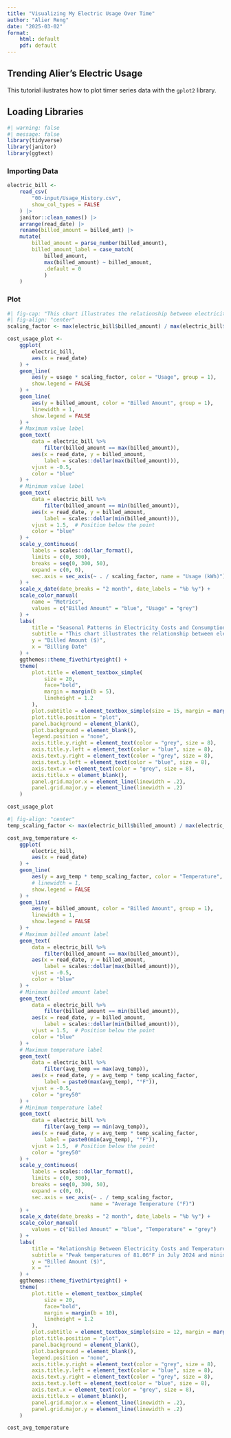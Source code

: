 ```yaml
---
title: "Visualizing My Electric Usage Over Time"
author: "Alier Reng"
date: "2025-03-02"
format: 
    html: default
    pdf: default
---
```


## Trending Alier's Electric Usage 

This tutorial ilustrates how to plot timer series data with the `gplot2` library.

## Loading Libraries


```r
#| warning: false
#| message: false
library(tidyverse)
library(janitor)
library(ggtext)
```

### Importing Data


```r
electric_bill <- 
    read_csv(
        "00-input/Usage_History.csv",
        show_col_types = FALSE
    ) |> 
    janitor::clean_names() |> 
    arrange(read_date) |> 
    rename(billed_amount = billed_amt) |> 
    mutate(
        billed_amount = parse_number(billed_amount),
        billed_amount_label = case_match(
            billed_amount,
            max(billed_amount) ~ billed_amount, 
            .default = 0
            )
    )
```

### Plot 


```r
#| fig-cap: "This chart illustrates the relationship between electricity usage (kWh) and billing amounts over time, highlighting seasonal patterns. The maximum bill of $277.19 occurred in January 2025, while the minimum bill of $150.56 was recorded in September 2023. Note how usage peaks typically correlate with higher bills, though rate changes may affect this relationship"
#| fig-align: "center"
scaling_factor <- max(electric_bill$billed_amount) / max(electric_bill$usage)

cost_usage_plot <- 
    ggplot(
        electric_bill,
        aes(x = read_date)
    ) +
    geom_line(
        aes(y = usage * scaling_factor, color = "Usage", group = 1),
        show.legend = FALSE
    ) +
    geom_line(
        aes(y = billed_amount, color = "Billed Amount", group = 1),
        linewidth = 1,
        show.legend = FALSE
    ) + 
    # Maximum value label
    geom_text(
        data = electric_bill %>% 
            filter(billed_amount == max(billed_amount)),
        aes(x = read_date, y = billed_amount, 
            label = scales::dollar(max(billed_amount))),
        vjust = -0.5,
        color = "blue"
    ) +
    # Minimum value label
    geom_text(
        data = electric_bill %>% 
            filter(billed_amount == min(billed_amount)),
        aes(x = read_date, y = billed_amount, 
            label = scales::dollar(min(billed_amount))),
        vjust = 1.5,  # Position below the point
        color = "blue"
    ) +
    scale_y_continuous(
        labels = scales::dollar_format(),
        limits = c(0, 300), 
        breaks = seq(0, 300, 50), 
        expand = c(0, 0),
        sec.axis = sec_axis(~ . / scaling_factor, name = "Usage (kWh)")
    ) +
    scale_x_date(date_breaks = "2 month", date_labels = "%b %y") +
    scale_color_manual(
        name = "Metrics",
        values = c("Billed Amount" = "blue", "Usage" = "grey")
    ) +
    labs(
        title = "Seasonal Patterns in Electricity Costs and Consumption",
        subtitle = "This chart illustrates the relationship between electricity usage (kWh) and billing amounts over time, highlighting seasonal patterns. The maximum bill of $277.19 occurred in January 2025, while the minimum bill of $115.97 was recorded in September 2023. Note how usage peaks typically correlate with higher bills, though rate changes may affect this relationship",
        y = "Billed Amount ($)",
        x = "Billing Date"
    ) +
    ggthemes::theme_fivethirtyeight() +
    theme(
        plot.title = element_textbox_simple(
            size = 20, 
            face="bold", 
            margin = margin(b = 5),
            lineheight = 1.2
        ),
        plot.subtitle = element_textbox_simple(size = 15, margin = margin(b = 18)),
        plot.title.position = "plot",
        panel.background = element_blank(),
        plot.background = element_blank(),
        legend.position = "none",
        axis.title.y.right = element_text(color = "grey", size = 8),
        axis.title.y.left = element_text(color = "blue", size = 8),
        axis.text.y.right = element_text(color = "grey", size = 8),
        axis.text.y.left = element_text(color = "blue", size = 8),
        axis.text.x = element_text(color = "grey", size = 8),
        axis.title.x = element_blank(),
        panel.grid.major.x = element_line(linewidth = .2),
        panel.grid.major.y = element_line(linewidth = .2)
    )

cost_usage_plot
```


```r
#| fig-align: "center"
temp_scaling_factor <- max(electric_bill$billed_amount) / max(electric_bill$avg_temp)

cost_avg_temperature <- 
    ggplot(
        electric_bill,
        aes(x = read_date)
    ) +
    geom_line(
        aes(y = avg_temp * temp_scaling_factor, color = "Temperature", group = 1),
        # linewidth = 1,
        show.legend = FALSE
    ) +
    geom_line(
        aes(y = billed_amount, color = "Billed Amount", group = 1),
        linewidth = 1,
        show.legend = FALSE
    ) +
    # Maximum billed amount label
    geom_text(
        data = electric_bill %>% 
            filter(billed_amount == max(billed_amount)),
        aes(x = read_date, y = billed_amount, 
            label = scales::dollar(max(billed_amount))),
        vjust = -0.5,
        color = "blue"
    ) +
    # Minimum billed amount label
    geom_text(
        data = electric_bill %>% 
            filter(billed_amount == min(billed_amount)),
        aes(x = read_date, y = billed_amount, 
            label = scales::dollar(min(billed_amount))),
        vjust = 1.5,  # Position below the point
        color = "blue"
    ) +
    # Maximum temperature label
    geom_text(
        data = electric_bill %>% 
            filter(avg_temp == max(avg_temp)),
        aes(x = read_date, y = avg_temp * temp_scaling_factor, 
            label = paste0(max(avg_temp), "°F")),
        vjust = -0.5,
        color = "grey50"
    ) +
    # Minimum temperature label
    geom_text(
        data = electric_bill %>% 
            filter(avg_temp == min(avg_temp)),
        aes(x = read_date, y = avg_temp * temp_scaling_factor, 
            label = paste0(min(avg_temp), "°F")),
        vjust = 1.5,  # Position below the point
        color = "grey50"
    ) +   
    scale_y_continuous(
        labels = scales::dollar_format(),
        limits = c(0, 300), 
        breaks = seq(0, 300, 50), 
        expand = c(0, 0),
        sec.axis = sec_axis(~ . / temp_scaling_factor, 
                           name = "Average Temperature (°F)")
    ) +
    scale_x_date(date_breaks = "2 month", date_labels = "%b %y") +
    scale_color_manual(
        values = c("Billed Amount" = "blue", "Temperature" = "grey")
    ) +
    labs(
        title = "Relationship Between Electricity Costs and Temperature",
        subtitle = "Peak temperatures of 81.06°F in July 2024 and minimum temperatures of 34.75°F in January 2025 correspond with notable changes in billing patterns. The relationship suggests winter-related energy consumption has the most significant impact on electricity costs.",
        y = "Billed Amount ($)",
        x = ""
    ) +
    ggthemes::theme_fivethirtyeight() +
    theme(
        plot.title = element_textbox_simple(
            size = 20, 
            face="bold", 
            margin = margin(b = 10),
            lineheight = 1.2
        ),
        plot.subtitle = element_textbox_simple(size = 12, margin = margin(b = 18)),
        plot.title.position = "plot",
        panel.background = element_blank(),
        plot.background = element_blank(),
        legend.position = "none",
        axis.title.y.right = element_text(color = "grey", size = 8),
        axis.title.y.left = element_text(color = "blue", size = 8),
        axis.text.y.right = element_text(color = "grey", size = 8),
        axis.text.y.left = element_text(color = "blue", size = 8),
        axis.text.x = element_text(color = "grey", size = 8),
        axis.title.x = element_blank(),
        panel.grid.major.x = element_line(linewidth = .2),
        panel.grid.major.y = element_line(linewidth = .2)
    )

cost_avg_temperature
```





